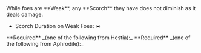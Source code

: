 
<Boon boon={DbBoons.Duos.hotFlash}>
While foes are **Weak**, any **Scorch** they have does not diminish as it deals damage.

- Scorch Duration on Weak Foes: <span className="text-2xl">**∞**</span>

</Boon>

<Callout>
  **Required** _(one of the following from Hestia):_
  <BoonGrid
    boons={[
      DbBoons.Hestia.flameStrike,
      DbBoons.Hestia.flameFlourish,
      DbBoons.Hestia.smolderRing,
    ]}
  />
</Callout>

<Callout>
  **Required** _(one of the following from Aphrodite):_
  <BoonGrid
    boons={[
      DbBoons.Aphrodite.raptureRing,
      DbBoons.Aphrodite.passionRush,
      DbBoons.Aphrodite.glamourGain,
    ]}
  />
</Callout>

